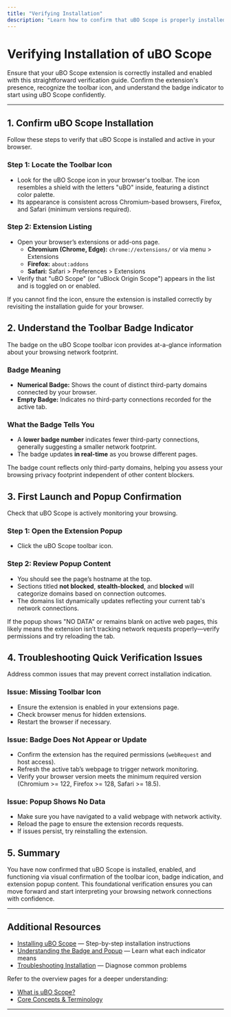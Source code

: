 ```yaml
---
title: "Verifying Installation"
description: "Learn how to confirm that uBO Scope is properly installed and enabled. This guide walks you through first launch, recognizing the uBO Scope toolbar icon, and understanding the badge indicator’s meaning."
---
```


# Verifying Installation of uBO Scope

Ensure that your uBO Scope extension is correctly installed and enabled with this straightforward verification guide. Confirm the extension's presence, recognize the toolbar icon, and understand the badge indicator to start using uBO Scope confidently.

---

## 1. Confirm uBO Scope Installation

Follow these steps to verify that uBO Scope is installed and active in your browser.

### Step 1: Locate the Toolbar Icon
- Look for the uBO Scope icon in your browser's toolbar. The icon resembles a shield with the letters "uBO" inside, featuring a distinct color palette.
- Its appearance is consistent across Chromium-based browsers, Firefox, and Safari (minimum versions required). 

### Step 2: Extension Listing
- Open your browser’s extensions or add-ons page.
  - **Chromium (Chrome, Edge):** `chrome://extensions/` or via menu > Extensions
  - **Firefox:** `about:addons`
  - **Safari:** Safari > Preferences > Extensions
- Verify that "uBO Scope" (or "uBlock Origin Scope") appears in the list and is toggled on or enabled.

<Tip>
If you cannot find the icon, ensure the extension is installed correctly by revisiting the installation guide for your browser.
</Tip>

## 2. Understand the Toolbar Badge Indicator

The badge on the uBO Scope toolbar icon provides at-a-glance information about your browsing network footprint.

### Badge Meaning
- **Numerical Badge:** Shows the count of distinct third-party domains connected by your browser.
- **Empty Badge:** Indicates no third-party connections recorded for the active tab.

### What the Badge Tells You
- A **lower badge number** indicates fewer third-party connections, generally suggesting a smaller network footprint.
- The badge updates **in real-time** as you browse different pages.

<Info>
The badge count reflects only third-party domains, helping you assess your browsing privacy footprint independent of other content blockers.
</Info>

## 3. First Launch and Popup Confirmation

Check that uBO Scope is actively monitoring your browsing.

### Step 1: Open the Extension Popup
- Click the uBO Scope toolbar icon.

### Step 2: Review Popup Content
- You should see the page’s hostname at the top.
- Sections titled **not blocked**, **stealth-blocked**, and **blocked** will categorize domains based on connection outcomes.
- The domains list dynamically updates reflecting your current tab's network connections.

<Tip>
If the popup shows "NO DATA" or remains blank on active web pages, this likely means the extension isn’t tracking network requests properly—verify permissions and try reloading the tab.
</Tip>

## 4. Troubleshooting Quick Verification Issues

Address common issues that may prevent correct installation indication.

### Issue: Missing Toolbar Icon
- Ensure the extension is enabled in your extensions page.
- Check browser menus for hidden extensions.
- Restart the browser if necessary.

### Issue: Badge Does Not Appear or Update
- Confirm the extension has the required permissions (`webRequest` and host access).
- Refresh the active tab’s webpage to trigger network monitoring.
- Verify your browser version meets the minimum required version (Chromium >= 122, Firefox >= 128, Safari >= 18.5).

### Issue: Popup Shows No Data
- Make sure you have navigated to a valid webpage with network activity.
- Reload the page to ensure the extension records requests.
- If issues persist, try reinstalling the extension.

## 5. Summary

You have now confirmed that uBO Scope is installed, enabled, and functioning via visual confirmation of the toolbar icon, badge indication, and extension popup content. This foundational verification ensures you can move forward and start interpreting your browsing network connections with confidence.

---

## Additional Resources
- [Installing uBO Scope](https://github.com/gorhill/uBO-Scope/blob/main/docs/getting-started/installation-basics/installing-ubo-scope.mdx) — Step-by-step installation instructions
- [Understanding the Badge and Popup](https://github.com/gorhill/uBO-Scope/blob/main/docs/guides/getting-started-essentials/understanding-badge-popup.mdx) — Learn what each indicator means
- [Troubleshooting Installation](https://github.com/gorhill/uBO-Scope/blob/main/docs/getting-started/installation-basics/troubleshooting-install.mdx) — Diagnose common problems

Refer to the overview pages for a deeper understanding:
- [What is uBO Scope?](https://github.com/gorhill/uBO-Scope/blob/main/docs/overview/about-ubo-scope/product-introduction.mdx)
- [Core Concepts & Terminology](https://github.com/gorhill/uBO-Scope/blob/main/docs/overview/about-ubo-scope/core-concepts-terminology.mdx)


---
